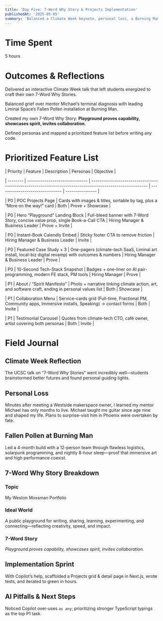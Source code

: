 ```yaml
---
title: 'Day Five: 7-Word Why Story & Projects Implementation'
publishedAt: '2025-05-05'
summary: 'Balanced a Climate Week keynote, personal loss, a Burning Man build, crafted a 7-Word Why Story, and shipped a feature-rich Projects grid with AI support.'
---
```


# Time Spent

5 hours

# Outcomes & Reflections

Delivered an interactive Climate Week talk that left students energized to craft their own 7-Word Why Stories.

Balanced grief over mentor Michael’s terminal diagnosis with leading Liminal Space’s Fallen Pollen installation at Burning Man.

Created my own 7-Word Why Story: **Playground proves capability, showcases spirit, invites collaboration.**

Defined personas and mapped a prioritized feature list before writing any code.

# Prioritized Feature List

| Priority | Feature                         | Description                                                                                                 | Personas                         | Objective        |

| -------- | ------------------------------- | ----------------------------------------------------------------------------------------------------------- | -------------------------------- | ---------------- |

| P0       | POC Projects Page               | Cards with images & titles, sortable by tag, plus a “More on the way!” card                                 | Both                             | Prove + Showcase |

| P0       | Hero “Playground” Landing Block | Full-bleed banner with 7-Word Story, concise value prop, single Book-a-Call CTA                             | Hiring Manager & Business Leader | Prove + Invite   |

| P0       | Instant-Book Calendly Embed     | Sticky footer CTA to remove friction                                                                        | Hiring Manager & Business Leader | Invite           |

| P0       | Featured Case Study × 3         | One-pagers (climate-tech SaaS, Liminal art install, local-biz digital revamp) with outcomes & numbers       | Hiring Manager & Business Leader | Prove            |

| P0       | 10-Second Tech-Stack Snapshot   | Badges + one-liner on AI pair-programming, modern FE stack, PM tools                                        | Hiring Manager                   | Prove            |

| P1       | About / “Spirit Manifesto”      | Photo + narrative linking climate action, art, and software craft, ending in personal values list           | Both                             | Showcase         |

| P1       | Collaboration Menu              | Service-cards grid (Full-time, Fractional PM, Community apps, Immersive installs, Speaking) → contact forms | Both                             | Invite           |

| P1       | Testimonial Carousel            | Quotes from climate-tech CTO, café owner, artist covering both personas                                     | Both                             | Invite           |

# Field Journal

## Climate Week Reflection

The UCSC talk on “7-Word Why Stories” went incredibly well—students brainstormed better futures and found personal guiding lights.

## Personal Loss

Minutes after meeting a Westside makerspace owner, I learned my mentor Michael has only months to live. Michael taught me guitar since age nine and shaped my life. Plans to surprise-visit him in Phoenix were overtaken by fate.

## Fallen Pollen at Burning Man

Led a 4-month build with a 12-person team through flawless logistics, solarpunk programming, and nightly 8-hour sleep—proof that immersive art and high performance coexist.

## 7-Word Why Story Breakdown

### **Topic**

My Weston Mossman Portfolio
### **Ideal World**

A public playground for writing, sharing, learning, experimenting, and connecting—reflecting creativity, speed, and impact.
### **7-Word Story**

_Playground proves capability, showcases spirit, invites collaboration._

## Implementation Sprint

With Copilot’s help, scaffolded a Projects grid & detail page in Next.js, wrote tests, and iterated to green in hours.

## AI Pitfalls & Next Steps

Noticed Copilot over-uses `as any`; prioritizing stronger TypeScript typings as the top P1 task.
